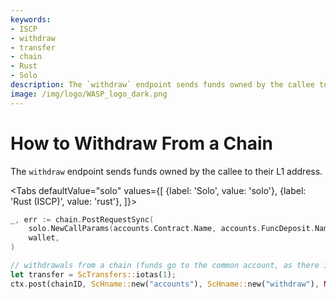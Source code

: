 ```yaml
---
keywords:
- ISCP
- withdraw
- transfer
- chain
- Rust
- Solo
description: The `withdraw` endpoint sends funds owned by the callee to their L1 address.
image: /img/logo/WASP_logo_dark.png
---
```




# How to Withdraw From a Chain

The `withdraw` endpoint sends funds owned by the callee to their L1 address.

<Tabs
    defaultValue="solo"
    values={[
        {label: 'Solo', value: 'solo'},
        {label: 'Rust (ISCP)', value: 'rust'},
    ]}>
<TabItem value="solo">

```go
_, err := chain.PostRequestSync(
	solo.NewCallParams(accounts.Contract.Name, accounts.FuncDeposit.Name).WithIotas(N),
	wallet,
)
```

</TabItem>
<TabItem value="rust">

```rust
// withdrawals from a chain (funds go to the common account, as there is no way to specify hname for withdrawals)
let transfer = ScTransfers::iotas(1);
ctx.post(chainID, ScHname::new("accounts"), ScHname::new("withdraw"), None, transfer, 0);
```

</TabItem>
</Tabs>
